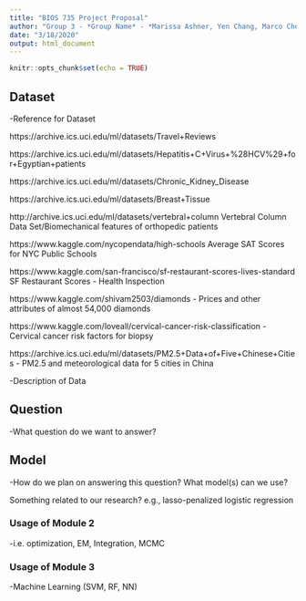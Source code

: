 ```yaml
---
title: "BIOS 735 Project Proposal"
author: "Group 3 - *Group Name* - *Marissa Ashner, Yen Chang, Marco Chen, Weifang Liu, Yi Tang, Joyce Yan*"
date: "3/18/2020"
output: html_document
---
```


```r
knitr::opts_chunk$set(echo = TRUE)
```

## Dataset

-Reference for Dataset

https://archive.ics.uci.edu/ml/datasets/Travel+Reviews

https://archive.ics.uci.edu/ml/datasets/Hepatitis+C+Virus+%28HCV%29+for+Egyptian+patients

https://archive.ics.uci.edu/ml/datasets/Chronic_Kidney_Disease

https://archive.ics.uci.edu/ml/datasets/Breast+Tissue

http://archive.ics.uci.edu/ml/datasets/vertebral+column Vertebral Column Data Set/Biomechanical features of orthopedic patients

https://www.kaggle.com/nycopendata/high-schools Average SAT Scores for NYC Public Schools

https://www.kaggle.com/san-francisco/sf-restaurant-scores-lives-standard SF Restaurant Scores - Health Inspection

https://www.kaggle.com/shivam2503/diamonds - Prices and other attributes of almost 54,000 diamonds

https://www.kaggle.com/loveall/cervical-cancer-risk-classification - Cervical cancer risk factors for biopsy

https://archive.ics.uci.edu/ml/datasets/PM2.5+Data+of+Five+Chinese+Cities - PM2.5 and meteorological data for 5 cities in China

-Description of Data

## Question

-What question do we want to answer?

## Model 

-How do we plan on answering this question? What model(s) can we use?

Something related to our research? e.g., lasso-penalized logistic regression

### Usage of Module 2

-i.e. optimization, EM, Integration, MCMC

### Usage of Module 3

-Machine Learning (SVM, RF, NN)
